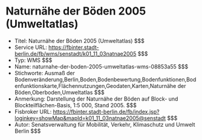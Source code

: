 # Naturnähe der Böden 2005 (Umweltatlas)
- Titel: Naturnähe der Böden 2005 (Umweltatlas) $$$
- Service URL: https://fbinter.stadt-berlin.de/fb/wms/senstadt/k01_11_03natnae2005 $$$
- Typ: WMS $$$
- Name: naturnahe-der-boden-2005-umweltatlas-wms-08853a55 $$$
- Stichworte: Ausmaß der Bodenveränderung,Berlin,Boden,Bodenbewertung,Bodenfunktionen,Bodenfunktionskarte,Flächennutzungen,Geodaten,Karten,Naturnähe der Böden,Oberboden,Umweltatlas $$$
- Anmerkung: Darstellung der Naturnähe der Böden auf Block- und Blockteilflächen-Basis, 1:5 000, Stand 2005. $$$
- Fisbroker URL: https://fbinter.stadt-berlin.de/fb/index.jsp?loginkey=showMap&mapId=k01_11_03natnae2005@senstadt $$$
- Autor: Senatsverwaltung für Mobilität, Verkehr, Klimaschutz und Umwelt Berlin $$$
